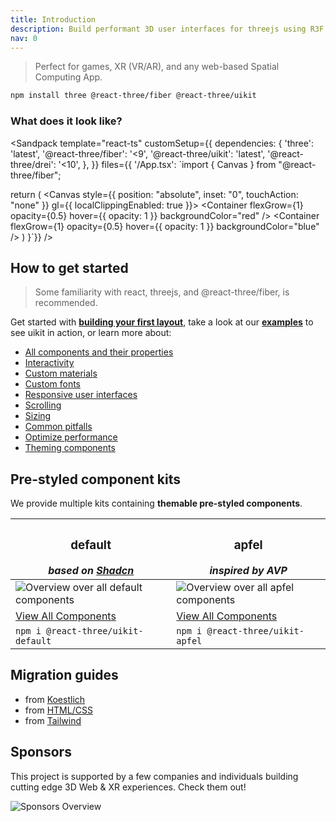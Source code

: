```yaml
---
title: Introduction
description: Build performant 3D user interfaces for threejs using R3F and yoga.
nav: 0
---
```


> Perfect for games, XR (VR/AR), and any web-based Spatial Computing App.

```bash
npm install three @react-three/fiber @react-three/uikit
```

### What does it look like?

<Sandpack
  template="react-ts"
  customSetup={{
    dependencies: {
      'three': 'latest',
      '@react-three/fiber': '<9',
      '@react-three/uikit': 'latest',
      '@react-three/drei': '<10',
    },
  }}
  files={{
    '/App.tsx': `import { Canvas } from "@react-three/fiber";

  return (
    <Canvas style={{ position: "absolute", inset: "0", touchAction: "none" }} gl={{ localClippingEnabled: true }}>
      <Fullscreen flexDirection="row" padding={10} gap={10}>
        <Container flexGrow={1} opacity={0.5} hover={{ opacity: 1 }} backgroundColor="red" />
        <Container flexGrow={1} opacity={0.5} hover={{ opacity: 1 }} backgroundColor="blue" />
      </Fullscreen>
    </Canvas>
  )
}`}}
/>

## How to get started

> Some familiarity with
> react, threejs, and @react-three/fiber, is recommended.

Get started with **[building your first layout](./first-layout.md)**, take a look at our **[examples](./examples.md)** to see uikit in action, or learn more about:

- [All components and their properties](./components-and-properties.md)
- [Interactivity](../tutorials/interactivity.mdx)
- [Custom materials](../tutorials/custom-materials.md)
- [Custom fonts](../tutorials/custom-fonts.md)
- [Responsive user interfaces](../tutorials/responsive.md)
- [Scrolling](../tutorials/scroll.md)
- [Sizing](../tutorials/sizing.md)
- [Common pitfalls](../advanced/pitfalls.md)
- [Optimize performance](../advanced/performance.md)
- [Theming components](../advanced/theming.mdx)

## Pre-styled component kits

We provide multiple kits containing **themable pre-styled components**.

| <h3>default</h3> _based on [Shadcn](https://github.com/shadcn-ui/ui)_ | <h3>apfel</h3> _inspired by AVP_                            |
| --------------------------------------------------------------------- | ----------------------------------------------------------- |
| ![Overview over all default components](./default-overview.jpg)       | ![Overview over all apfel components](./apfel-overview.jpg) |
| [View All Components](../default-kit/accordion.mdx)                   | [View All Components](../apfel-kit/button.mdx)              |
| `npm i @react-three/uikit-default`                                    | `npm i @react-three/uikit-apfel`                            |

## Migration guides

- from [Koestlich](../migration/from-koestlich.md)
- from [HTML/CSS](../migration/from-html-css.md)
- from [Tailwind](../migration/from-tailwind.md)

## Sponsors

This project is supported by a few companies and individuals building cutting edge 3D Web & XR experiences. Check them out!

![Sponsors Overview](https://bbohlender.github.io/sponsors/screenshot.png)
